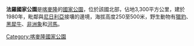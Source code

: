{{Infobox protected area
| name = 法羅國家公園
| iucn_category = II
| photo =
| photo_caption =
| location = {{flag|Cameroon}}
| nearest_city =
| map = Cameroon
| relief = 1
| lat_d = 8
| lat_m = 10
| lat_s =
| lat_NS = N
| long_d = 12
| long_m = 40
| long_s =
| long_EW = E
| area = 3,300平方公里
| established =
| visitation_num =
| visitation_year =
| governing_body =
}}

'''法羅國家公園'''是[[喀麥隆|喀麥隆]]的[[國家公園|國家公園]]，位於該國北部，佔地3,300平方公里，建於1980年，毗鄰與[[尼日利亞|尼日利亞]]接壤的邊境，海拔高度250至500米，野生動物有[[獵豹|獵豹]]、[[黑犀牛|黑犀牛]]、[[非洲象|非洲象]]和[[河馬|河馬]]。

{{Cameroon-stub}}
[[Category:喀麥隆國家公園|Category:喀麥隆國家公園]]